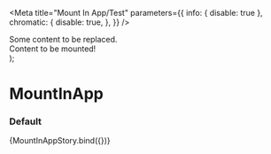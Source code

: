

<Meta
  title="Mount In App/Test"
  parameters={{
    info: { disable: true },
    chromatic: {
      disable: true,
    },
  }}
/>

  <div>
    <div id="carbon-demo">Some content to be replaced.</div>
    <MountInApp targetId="carbon-demo">
      <div>Content to be mounted!</div>
    </MountInApp>
  </div>
);

# MountInApp

### Default

<Canvas>
  <Story name="default">{MountInAppStory.bind({})}</Story>
</Canvas>
